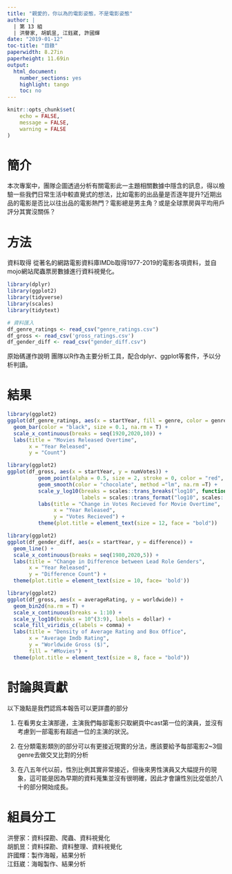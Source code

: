 ```yaml
---
title: "親愛的，你以為的電影姿態，不是電影姿態"
author: | 
  | 第 13 組
  | 洪譽家, 胡凱昱, 江鈺崴, 許國輝
date: "2019-01-12"
toc-title: "目錄"
paperwidth: 8.27in
paperheight: 11.69in
output:
  html_document:
    number_sections: yes
    highlight: tango
    toc: no
---
```


```r
knitr::opts_chunk$set(
	echo = FALSE,
	message = FALSE,
	warning = FALSE
)
```

簡介
=====================

本次專案中，團隊企圖透過分析有關電影此一主題相關數據中隱含的訊息，得以檢驗一些我們日常生活中較直覺式的想法，比如電影的出品量是否逐年提升?近期出品的電影是否比以往出品的電影熱門？電影總是男主角？或是全球票房與平均用戶評分其實沒關係？


方法
=====================



資料取得
從著名的網路電影資料庫IMDb取得1977-2019的電影各項資料，並自mojo網站爬蟲票房數據進行資料視覺化。

```r
library(dplyr)
library(ggplot2)
library(tidyverse)
library(scales)
library(tidytext)

# 資料匯入
df_genre_ratings <- read_csv("genre_ratings.csv")
df_gross <- read_csv('gross_ratings.csv')
df_gender_diff <- read_csv("gender_diff.csv")

```

原始碼運作說明
團隊以R作為主要分析工具，配合dplyr、ggplot等套件，予以分析判讀。



結果
=====================
```r
library(ggplot2)
ggplot(df_genre_ratings, aes(x = startYear, fill = genre, color = genre)) +
  geom_bar(color = "black", size = 0.1, na.rm = T) +
  scale_x_continuous(breaks = seq(1920,2020,10)) +
  labs(title = "Movies Released Overtime", 
       x = "Year Released",
       y = "Count")
```

```r
library(ggplot2)
ggplot(df_gross, aes(x = startYear, y = numVotes)) +
          geom_point(alpha = 0.5, size = 2, stroke = 0, color = "red", na.rm = T) +
          geom_smooth(color = "chocolate", method ="lm", na.rm =T) +
          scale_y_log10(breaks = scales::trans_breaks("log10", function(x) 10^x),
                        labels = scales::trans_format("log10", scales::math_format(10^.x)))+
          labs(title = "Change in Votes Recieved for Movie Overtime",
               x = "Year Released",
               y = "Votes Recieved") +
          theme(plot.title = element_text(size = 12, face = "bold"))
```

```r
library(ggplot2)
ggplot(df_gender_diff, aes(x = startYear, y = difference)) +
  geom_line() +
  scale_x_continuous(breaks = seq(1980,2020,5)) +
  labs(title = "Change in Difference between Lead Role Genders",
       x = "Year Released", 
       y = "Difference Count") +
  theme(plot.title = element_text(size = 10, face= 'bold'))
```

```r
library(ggplot2)
ggplot(df_gross, aes(x = averageRating, y = worldwide)) +
  geom_bin2d(na.rm = T) +
  scale_x_continuous(breaks = 1:10) +
  scale_y_log10(breaks = 10^(3:9), labels = dollar) +
  scale_fill_viridis_c(labels = comma) +
  labs(title = "Density of Average Rating and Box Office",
       x = "Average Imdb Rating",
       y = "Worldwide Gross ($)",
       fill = "#Movies") +
  theme(plot.title = element_text(size = 8, face = "bold"))
```



討論與貢獻
=====================

以下幾點是我們認爲本報告可以更詳盡的部分

1. 在看男女主演那邊，主演我們每部電影只取網頁中cast第一位的演員，並沒有考慮到一部電影有超過一位的主演的狀況。

2. 在分類電影類別的部分可以有更接近現實的分法，應該要給予每部電影2~3個genre去做交叉比對的分析

3. 在八五年代以前，性別比例其實非常接近，但後來男性演員又大幅提升的現象，這可能是因為早期的資料蒐集並沒有很明確，因此才會讓性別比從低於八十的部分開始成長。





組員分工
=====================

洪譽家：資料探勘、爬蟲、資料視覺化  
胡凱昱：資料探勘、資料整理、資料視覺化  
許國輝：製作海報，結果分析  
江鈺崴：海報製作、結果分析  


